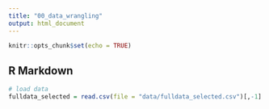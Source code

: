 ```yaml
---
title: "00_data_wrangling"
output: html_document
---
```


```r
knitr::opts_chunk$set(echo = TRUE)
```

## R Markdown

```r
# load data
fulldata_selected = read.csv(file = "data/fulldata_selected.csv")[,-1]
```

